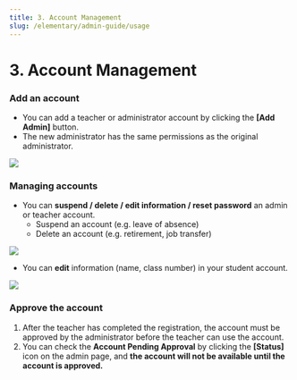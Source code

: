 ```yaml
---
title: 3. Account Management
slug: /elementary/admin-guide/usage
---
```



# 3. Account Management

### Add an account

- You can add a teacher or administrator account by clicking the **[Add Admin]** button.
- The new administrator has the same permissions as the original administrator.

<Image src="/img/en/elementary/admin/03-01.jpg" size="lg" />

### Managing accounts

- You can **suspend / delete / edit information / reset password** an admin or teacher account.
  - Suspend an account (e.g. leave of absence)
  - Delete an account (e.g. retirement, job transfer)

<Image src="/img/en/elementary/admin/03-02.jpg" size="lg" />

- You can **edit** information (name, class number) in your student account.

<Image src="/img/en/elementary/admin/03-03.jpg" size="lg" />

### Approve the account

1. After the teacher has completed the registration, the account must be approved by the administrator before the teacher can use the account.
2. You can check the **Account Pending Approval** by clicking the **[Status]** icon on the admin page, and **the account will not be available until the account is approved.**
